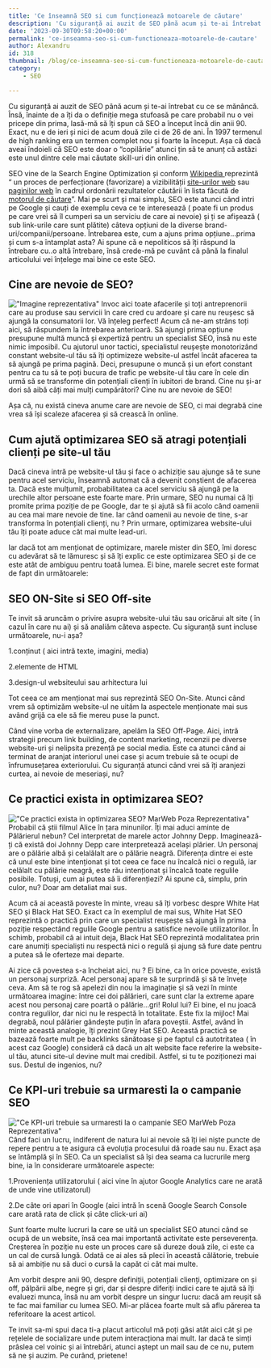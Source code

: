 ```yaml
---
title: 'Ce înseamnă SEO si cum funcționează motoarele de căutare'
description: 'Cu siguranță ai auzit de SEO până acum și te-ai întrebat cu ce se mănâncă. Însă, înainte de a îți da o definiție mega stufoasă pe care probabil nu o vei pricepe din prima, lasă-mă să îți spun că SEO a început încă din anii 90. Exact, nu e de ieri și nici de acum'
date: '2023-09-30T09:58:20+00:00'
permalink: 'ce-inseamna-seo-si-cum-functioneaza-motoarele-de-cautare'
author: Alexandru
id: 318
thumbnail: /blog/ce-inseamna-seo-si-cum-functioneaza-motoarele-de-cautare/thumbnail.png
category:
    - SEO

---
```

Cu siguranță ai auzit de SEO până acum și te-ai întrebat cu ce se mănâncă. Însă, înainte de a îți da o definiție mega stufoasă pe care probabil nu o vei pricepe din prima, lasă-mă să îți spun că SEO a început încă din anii 90. Exact, nu e de ieri și nici de acum două zile ci de 26 de ani. În 1997 termenul de high ranking era un termen complet nou și foarte la început. Așa că dacă aveai îndoieli că SEO este doar o “copilărie” atunci țin să te anunț că astăzi este unul dintre cele mai căutate skill-uri din online.

SEO vine de la Search Engine Optimization și conform [Wikipedia ](https://ro.wikipedia.org/wiki/Optimizare_pentru_motoare_de_c%C4%83utare)reprezintă “ un proces de perfecționare (favorizare) a vizibilității [site-urilor web](https://ro.wikipedia.org/wiki/Web_site) sau [paginilor web](https://ro.wikipedia.org/wiki/Pagin%C4%83_web) în cadrul ordonării rezultatelor căutării în lista făcută de [motorul de căutare](https://ro.wikipedia.org/wiki/Motor_de_c%C4%83utare)”. Mai pe scurt și mai simplu, SEO este atunci când intri pe Google și cauți de exemplu ceva ce te interesează ( poate fi un produs pe care vrei să îl cumperi sa un serviciu de care ai nevoie) și ți se afișează ( sub link-urile care sunt plătite) câteva opțiuni de la diverse brand-uri/companii/persoane. Întrebarea este, cum a ajuns prima opțiune…prima și cum s-a întamplat asta? Ai spune că e nepoliticos să îți răspund la întrebare cu..o altă întrebare, însă crede-mă pe cuvânt că până la finalul articolului vei înțelege mai bine ce este SEO.

**Cine are nevoie de SEO?**
---------------------------

!["Imagine reprezentativa"](/blog/ce-inseamna-seo-si-cum-functioneaza-motoarele-de-cautare/thumbnail.png)
Invoc aici toate afacerile și toți antreprenorii care au produse sau servicii în care cred cu ardoare și care nu reușesc să ajungă la consumatorii lor. Vă înțeleg perfect! Acum că ne-am strâns toți aici, să răspundem la întrebarea anterioară. Să ajungi prima opțiune presupune multă muncă și expertiză pentru un specialist SEO, însă nu este nimic imposibil. Cu ajutorul unor tactici, specialistul reușește monotorizând constant website-ul tău să îți optimizeze website-ul astfel încât afacerea ta să ajungă pe prima pagină. Deci, presupune o muncă și un efort constant pentru ca tu să te poți bucura de trafic pe website-ul tău care în cele din urmă să se transforme din potențiali clienți în iubitori de brand. Cine nu și-ar dori să aibă câți mai mulți cumpărători? Cine nu are nevoie de SEO!

Așa că, nu există cineva anume care are nevoie de SEO, ci mai degrabă cine vrea să își scaleze afacerea și să crească în online.

**Cum ajută optimizarea SEO să atragi potențiali clienți pe site-ul tău**
-------------------------------------------------------------------------

Dacă cineva intră pe website-ul tău și face o achiziție sau ajunge să te sune pentru acel serviciu, înseamnă automat că a devenit conștient de afacerea ta. Dacă este mulțumit, probabilitatea ca acel serviciu să ajungă pe la urechile altor persoane este foarte mare. Prin urmare, SEO nu numai că îți promite prima poziție de pe Google, dar te și ajută să fii acolo când oamenii au cea mai mare nevoie de tine. Iar când oamenii au nevoie de tine, s-ar transforma în potențiali clienți, nu ? Prin urmare, optimizarea website-ului tău îți poate aduce cât mai multe lead-uri.

Iar dacă tot am menționat de optimizare, marele mister din SEO, îmi doresc cu adevărat să te lămuresc și să îți explic ce este optimizarea SEO și de ce este atât de ambiguu pentru toată lumea. Ei bine, marele secret este format de fapt din următoarele:

**SEO ON-Site si SEO Off-site**
-------------------------------

Te invit să aruncăm o privire asupra website-ului tău sau oricărui alt site ( în cazul în care nu ai) și să analiăm câteva aspecte. Cu siguranță sunt incluse următoarele, nu-i așa?

1.conținut ( aici intră texte, imagini, media)

2.elemente de HTML

3.design-ul websiteului sau arhitectura lui

Tot ceea ce am menționat mai sus reprezintă SEO On-Site. Atunci când vrem să optimizăm website-ul ne uităm la aspectele menționate mai sus având grijă ca ele să fie mereu puse la punct.

Când vine vorba de externalizare, apelăm la SEO Off-Page. Aici, intră strategii precum link building, de content marketing, recenzii pe diverse website-uri și nelipsita prezență pe social media. Este ca atunci când ai terminat de aranjat interiorul unei case și acum trebuie să te ocupi de înfrumusețarea exteriorului. Cu siguranță atunci când vrei să îți aranjezi curtea, ai nevoie de meseriași, nu?

**Ce practici exista in optimizarea SEO?**
------------------------------------------

!["Ce practici exista in optimizarea SEO?  MarWeb Poza Reprezentativa"](/blog/ce-inseamna-seo-si-cum-functioneaza-motoarele-de-cautare/2.png)
Probabil că știi filmul Alice în țara minunilor. Îți mai aduci aminte de Pălărierul nebun? Cel interpretat de marele actor Johnny Depp. Imaginează-ți că există doi Johnny Depp care interpretează același plărier. Un personaj are o pălărie albă și celalălalt are o pălărie neagră. Diferența dintre ei este că unul este bine intenționat și tot ceea ce face nu încalcă nici o regulă, iar celălalt cu pălărie neagră, este rău intenționat și încalcă toate regulile posibile. Totuși, cum ai putea să îi diferențiezi? Ai spune că, simplu, prin culor, nu? Doar am detaliat mai sus.

Acum că ai această poveste în minte, vreau să îți vorbesc despre White Hat SEO și Black Hat SEO. Exact ca în exemplul de mai sus, White Hat SEO reprezintă o practică prin care un specialist reușește să ajungă în prima poziție respectând regulile Google pentru a satisfice nevoile utilizatorilor. În schimb, probabil că ai intuit deja, Black Hat SEO reprezintă modalitatea prin care anumiți specialiști nu respectă nici o regulă și ajung să fure date pentru a putea să le oferteze mai departe.

Ai zice că povestea s-a încheiat aici, nu ? Ei bine, ca în orice poveste, există un personaj surpriză. Acel personaj apare să te surprindă și să te învețe ceva. Am să te rog să apelezi din nou la imaginație și să vezi în minte următoarea imagine: între cei doi pălărieri, care sunt clar la extreme apare acest nou personaj care poartă o pălărie…gri! Rolul lui? Ei bine, el nu joacă contra regulilor, dar nici nu le respectă în totalitate. Este fix la mijloc! Mai degrabă, noul pălărier gândește puțin în afara poveștii. Astfel, având în minte această analogie, îți prezint Grey Hat SEO. Această practică se bazează foarte mult pe backlinks sănătoase și pe faptul că autotritatea ( în acest caz Google) consideră că dacă un alt website face referire la website-ul tău, atunci site-ul devine mult mai credibil. Astfel, si tu te poziționezi mai sus. Destul de ingenios, nu?

 **Ce KPI-uri trebuie sa urmaresti la o campanie SEO** 
-------------------------------------------------------

!["Ce KPI-uri trebuie sa urmaresti la o campanie SEO MarWeb Poza Reprezentativa"](/blog/ce-inseamna-seo-si-cum-functioneaza-motoarele-de-cautare/3.png)
Când faci un lucru, indiferent de natura lui ai nevoie să îți iei niște puncte de repere pentru a te asigura că evoluția procesului dă roade sau nu. Exact așa se întâmplă și în SEO. Ca un specialist să își dea seama ca lucrurile merg bine, ia în considerare următoarele aspecte:

1.Proveniența utilizatorului ( aici vine în ajutor Google Analytics care ne arată de unde vine utilizatorul)

2.De câte ori apari în Google (aici intră în scenă Google Search Console care arată rata de click și câte click-uri ai)

Sunt foarte multe lucruri la care se uită un specialist SEO atunci când se ocupă de un website, însă cea mai importantă activitate este perseverența. Creșterea în poziție nu este un proces care să dureze două zile, ci este ca un cal de cursă lungă. Odată ce ai ales să pleci în această călătorie, trebuie să ai ambiție nu să duci o cursă la capăt ci cât mai multe.

Am vorbit despre anii 90, despre definiții, potențiali clienți, optimizare on și off, pălpării albe, negre și gri, dar și despre diferiți indici care te ajută să îți evaluezi munca, însă nu am vorbit despre un singur lucru: dacă am reușit să te fac mai familiar cu lumea SEO. Mi-ar plăcea foarte mult să aflu părerea ta referitoare la acest articol.

Te invit sa-mi spui daca ti-a placut articolul mă poți găsi atât aici cât și pe rețelele de socializare unde putem interacționa mai mult. Iar dacă te simți prâslea cel voinic și ai întrebări, atunci aștept un mail sau de ce nu, putem să ne și auzim. Pe curând, prietene!